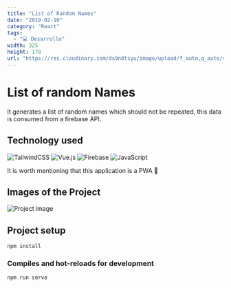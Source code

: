 ```yaml
---
title: "List of Random Names"
date: "2019-02-10"
category: "React"
tags:
  - "💻 Desarrollo"
width: 325
height: 170
url: "https://res.cloudinary.com/dx9n8tsyu/image/upload/f_auto,q_auto/v1627510688/vue-proyect/random-name-vue_iuuu7c.png"
---
```



# List of random Names

It generates a list of random names which should not be repeated, this data is consumed from a firebase API.

## Technology used
![TailwindCSS](https://img.shields.io/badge/tailwindcss-%2338B2AC.svg?style=for-the-badge&logo=tailwind-css&logoColor=white) 
![Vue.js](https://img.shields.io/badge/vuejs-%2335495e.svg?style=for-the-badge&logo=vuedotjs&logoColor=%234FC08D)
![Firebase](https://img.shields.io/badge/firebase-%23039BE5.svg?style=for-the-badge&logo=firebase)
![JavaScript](https://img.shields.io/badge/javascript-%23323330.svg?style=for-the-badge&logo=javascript&logoColor=%23F7DF1E)

It is worth mentioning that this application is a PWA 📱

## Images of the Project
 ![Project image ](https://res.cloudinary.com/dx9n8tsyu/image/upload/f_auto,q_auto/v1627510688/vue-proyect/random-name-vue_iuuu7c.png)
## Project setup
```
npm install
```

### Compiles and hot-reloads for development
```
npm run serve
```

